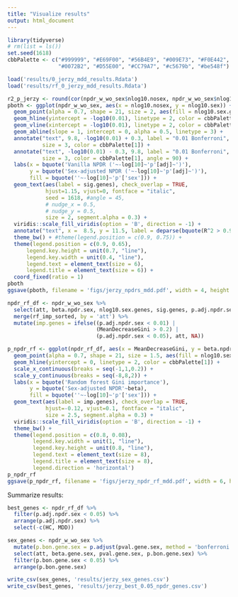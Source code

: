 ```yaml
---
title: "Visualize results"
output: html_document
---
```


```r
library(tidyverse)
# rm(list = ls())
set.seed(1618)
cbbPalette <- c("#999999", "#E69F00", "#56B4E9", "#009E73", "#F0E442", 
                "#0072B2", "#D55E00", "#CC79A7", "#c5679b", "#be548f")

load('results/0_jerzy_mdd_results.Rdata')
load('results/rf_0_jerzy_mdd_results.Rdata')
```


```r
r2_p_jerzy <- round(cor(npdr_w_wo_sex$nlog10.nosex, npdr_w_wo_sex$nlog10.sex), 3)
pboth <- ggplot(npdr_w_wo_sex, aes(x = nlog10.nosex, y = nlog10.sex)) + 
  geom_point(alpha = 0.7, shape = 21, size = 2, aes(fill = nlog10.sex.genes)) + 
  geom_hline(yintercept = -log10(0.01), linetype = 2, color = cbbPalette[1]) + 
  geom_vline(xintercept = -log10(0.01), linetype = 2, color = cbbPalette[1]) + 
  geom_abline(slope = 1, intercept = 0, alpha = 0.5, linetype = 3) +
  annotate("text", 9.8, -log10(0.01) + 0.3, label = "0.01 Bonferroni", 
           size = 3, color = cbbPalette[1]) +
  annotate("text", -log10(0.01) - 0.3, 9.8, label = "0.01 Bonferroni", 
           size = 3, color = cbbPalette[1], angle = 90) +
  labs(x = bquote('Vanilla NPDR ('~-log[10]~'p'[adj]~')'),
       y = bquote('Sex-adjusted NPDR ('~-log[10]~'p'[adj]~')'),
       fill = bquote(''~-log[10]~'p'['sex'])) +
  geom_text(aes(label = sig.genes), check_overlap = TRUE, 
            hjust=1.15, vjust=0, fontface = "italic",
            seed = 1618, #angle = 45,
            # nudge_x = 0.5,
            # nudge_y = 0.5,
            size = 2, segment.alpha = 0.3) +
  viridis::scale_fill_viridis(option = 'B', direction = -1) + 
  annotate("text", x =  8.5, y = 11.5, label = deparse(bquote(R^2 > 0.999)), parse = T) +
  theme_bw() + #theme(legend.position = c(0.9, 0.75)) +
  theme(legend.position = c(0.9, 0.65), 
      legend.key.height = unit(0.7, "line"),
      legend.key.width = unit(0.4, "line"),
      legend.text = element_text(size = 6),
      legend.title = element_text(size = 6)) +
  coord_fixed(ratio = 1) 
pboth
ggsave(pboth, filename = 'figs/jerzy_npdrs_mdd.pdf', width = 4, height = 3.8 )
```


```r
npdr_rf_df <- npdr_w_wo_sex %>%
  select(att, beta.npdr.sex, nlog10.sex.genes, sig.genes, p.adj.npdr.sex) %>%
  merge(rf_imp_sorted, by = 'att') %>%
  mutate(imp.genes = ifelse((p.adj.npdr.sex < 0.01) | 
                            (MeanDecreaseGini > 0.2) |
                            (p.adj.npdr.sex < 0.05), att, NA)) 

p_npdr_rf <- ggplot(npdr_rf_df, aes(x = MeanDecreaseGini, y = beta.npdr.sex)) + 
  geom_point(alpha = 0.7, shape = 21, size = 1.5, aes(fill = nlog10.sex.genes)) + 
  geom_hline(yintercept = 0, linetype = 2, color = cbbPalette[1]) + 
  scale_x_continuous(breaks = seq(-1,1,0.2)) +
  scale_y_continuous(breaks = seq(-8,8,2)) +
  labs(x = bquote('Random forest Gini importance'),
       y = bquote('Sex-adjusted NPDR'~beta),
       fill = bquote(''~-log[10]~'p'['sex'])) +
  geom_text(aes(label = imp.genes), check_overlap = TRUE, 
            hjust=-0.12, vjust=0.1, fontface = "italic",
            size = 2.5, segment.alpha = 0.3) +
  viridis::scale_fill_viridis(option = 'B', direction = -1) + 
  theme_bw() + 
  theme(legend.position = c(0.8, 0.08), 
        legend.key.width = unit(1, "line"),
        legend.key.height = unit(0.8, "line"),
        legend.text = element_text(size = 8),
        legend.title = element_text(size = 8),
        legend.direction = 'horizontal')
p_npdr_rf
ggsave(p_npdr_rf, filename = 'figs/jerzy_npdr_rf_mdd.pdf', width = 6, height = 4)

```


Summarize results:

```r
best_genes <- npdr_rf_df %>%
  filter(p.adj.npdr.sex < 0.05) %>%
  arrange(p.adj.npdr.sex) %>%
  select(-c(HC, MDD))

sex_genes <- npdr_w_wo_sex %>%
  mutate(p.bon.gene.sex = p.adjust(pval.gene.sex, method = 'bonferroni')) %>%
  select(att, beta.gene.sex, pval.gene.sex, p.bon.gene.sex) %>%
  filter(p.bon.gene.sex < 0.05) %>%
  arrange(p.bon.gene.sex)

write_csv(sex_genes, 'results/jerzy_sex_genes.csv')
write_csv(best_genes, 'results/jerzy_best_0.05_npdr_genes.csv')
```

